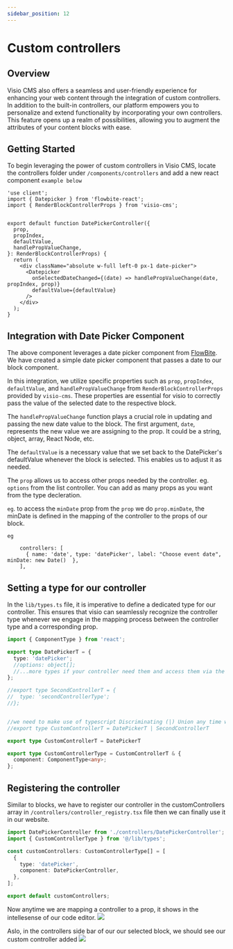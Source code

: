 ```yaml
---
sidebar_position: 12
---
```



# Custom controllers

## Overview
Visio CMS also offers a seamless and user-friendly experience for enhancing your web content through the integration of custom controllers. In addition to the built-in controllers, our platform empowers you to personalize and extend functionality by incorporating your own controllers. This feature opens up a realm of possibilities, allowing you to augment the attributes of your content blocks with ease.

## Getting Started
To begin leveraging the power of custom controllers in Visio CMS, locate the controllers folder under `/components/controllers` and add a new  react component `example below`

```tsx title="/components/controllers/DatePickerController.tsx"
'use client';
import { Datepicker } from 'flowbite-react';
import { RenderBlockControllerProps } from 'visio-cms';


export default function DatePickerController({
  prop,
  propIndex,
  defaultValue,
  handlePropValueChange,
}: RenderBlockControllerProps) {
  return (
    <div className="absolute w-full left-0 px-1 date-picker">
      <Datepicker
        onSelectedDateChanged={(date) => handlePropValueChange(date, propIndex, prop)}
        defaultValue={defaultValue}
      />
    </div>
  );
}

```

## Integration with Date Picker Component

The above component leverages a date picker component from [FlowBite](https://www.flowbite-react.com/docs/components/datepicker). We have created a simple date picker component that passes a date to our block component.

In this integration, we utilize specific properties such as `prop`, `propIndex`, `defaultValue`, and `handlePropValueChange` from `RenderBlockControllerProps` provided by `visio-cms`. These properties are essential for visio to correctly pass the value of the selected date to the respective block.

The `handlePropValueChange` function plays a crucial role in updating and passing the new date value to the block. The first argument, `date`, represents the new value we are assigning to the prop. It could be a string, object, array, React Node, etc.

The `defaultValue` is a necessary value that we set back to the DatePicker's defaultValue whenever the block is selected. This enables us to adjust it as needed.

The `prop` allows us to access other props needed by the controller. eg. `options` from the list controller. You can add as many props as you want from the type decleration.

`eg`. to access the `minDate` prop from the `prop` we do `prop.minDate`, the minDate is defined in the mapping of the controller to the props of our block.

`eg`

```tsx
    controllers: [
      { name: 'date', type: 'datePicker', label: "Choose event date", minDate: new Date()  },
    ],

```

## Setting a type for our controller

In the `lib/types.ts` file, it is imperative to define a dedicated type for our controller. This ensures that visio can seamlessly recognize the controller type whenever we engage in the mapping process between the controller type and a corresponding prop.

```ts title="/lib/types.ts"
import { ComponentType } from 'react';

export type DatePickerT = {
  type: 'datePicker';
  //options: object[];
  //...more types if your controller need them and access them via the prop of the controller
};

//export type SecondControllerT = {
//  type: 'secondControllerType';
//};


//we need to make use of typescript Discriminating (|) Union any time we want to an additional controller
//export type CustomControllerT = DatePickerT | SecondControllerT

export type CustomControllerT = DatePickerT 

export type CustomControllerType = CustomControllerT & {
  component: ComponentType<any>;
};
```

## Registering the controller

Similar to blocks, we have to register our controller in the customControllers array in `/controllers/controller_registry.tsx` file then we can finally use it in our website. 

```ts title="/lib/types.ts"
import DatePickerController from './controllers/DatePickerController';
import { CustomControllerType } from '@/lib/types';

const customControllers: CustomControllerType[] = [
  {
    type: 'datePicker',
    component: DatePickerController,
  },
];

export default customControllers;

```

Now anytime we are mapping a controller to a prop, it shows in the intellesense of our code editor.
<img src={Image}/>

Aslo, in the controllers side bar of our our selected block, we should see our custom controller added
<img src={Image2}/>